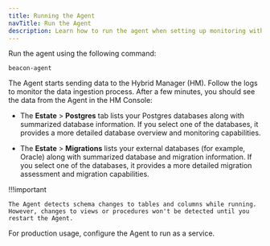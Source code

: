```yaml
---
title: Running the Agent
navTitle: Run the Agent
description: Learn how to run the agent when setting up monitoring with PG AI Hybrid Manager.
---
```


Run the agent using the following command: 

```
beacon-agent
```

The Agent starts sending data to the Hybrid Manager (HM). Follow the logs to monitor the data ingestion process. After a few minutes, you should see the data from the Agent in the HM Console: 

-  The **Estate** > **Postgres** tab lists your Postgres databases along with summarized database information. If you select one of the databases, it provides a more detailed database overview and monitoring capabilities.

-  The **Estate** > **Migrations** lists your external databases (for example, Oracle) along with summarized database and migration information. If you select one of the databases, it provides a more detailed migration assessment and migration capabilities.

!!!important

    The Agent detects schema changes to tables and columns while running. However, changes to views or procedures won't be detected until you restart the Agent.

For production usage, configure the Agent to run as a service.
